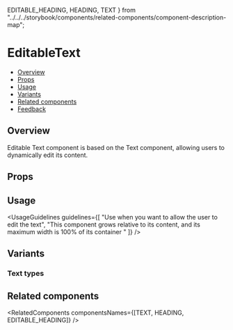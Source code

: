   EDITABLE_HEADING,
  HEADING,
  TEXT
} from "../../../storybook/components/related-components/component-description-map";

<Meta of={EditableTextStories} />

# EditableText

- [Overview](#overview)
- [Props](#props)
- [Usage](#usage)
- [Variants](#variants)
- [Related components](#related-components)
- [Feedback](#feedback)

## Overview

Editable Text component is based on the <Link href="/?path=/docs/text-text--overview" withoutSpacing>Text</Link> component, allowing users to dynamically edit its content.

<Canvas>
  <Story of={EditableTextStories.Overview} />
</Canvas>

## Props

<ArgsTable story="Overview" />

## Usage

<UsageGuidelines
  guidelines={[
    "Use when you want to allow the user to edit the text",
    "This component grows relative to its content, and its maximum width is 100% of its container "
  ]}
/>

## Variants

### Text types

<Canvas>
  <Story of={EditableTextStories.Types} />
</Canvas>

## Related components

<RelatedComponents componentsNames={[TEXT, HEADING, EDITABLE_HEADING]} />
